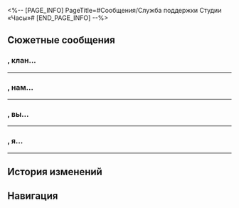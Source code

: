 <%-- [PAGE_INFO]
PageTitle=#Сообщения/Служба поддержки Студии «Часы»#
[END_PAGE_INFO] --%>
{{Сообщение Инфобокс
|id          = 146
|Изображение = НИП Служба поддержки Студии «Часы» Иконка.png
|Тип         = НИП
|Отправитель = Служба поддержки Студии «Часы»
|ПодписьСоо  = 
|Фракция     = Пенакония
}}

==Сюжетные сообщения==
==={{MC|ж=Уважаемая гостья|м=Уважаемый гость}}, клан...===
{{Сообщения
|условие_получения = 
|текст =
:'''Служба поддержки Студии «Часы»:''' {{MC|ж=Уважаемая гостья|м=Уважаемый гость}}, клан Гончих уведомляет, что в Тематическом парке Студии «Часы» проводится проверка безопасности. Главный вход временно закрыт.
:'''Служба поддержки Студии «Часы»:''' Однако ради обеспечения комфорта посетителей кинотеатр продолжит развлекательную интерактивную программу «Спин-офф истории про Часика "Съёмка кино"». Вы можете в игровой форме узнать о процессе создания мультфильмов «Хомяк-рыцарь» и «Братец Хану».
:{Выбор} А разве не сказали, что закрыто?
::'''(Первопроходец):''' А разве не сказали, что закрыто?
::'''(Первопроходец):''' Почему тогда развлекательная программа продолжается?
::'''Служба поддержки Студии «Часы»:''' Как вам, наверное, известно, Студия «Часы» создана не Семьёй.
::'''Служба поддержки Студии «Часы»:''' Это бизнес-концепция председателя совета директоров Часовщика, и мы не собираемся отказываться от выгоды в интересах Семьи.
:{Выбор} Почему вы рекомендуете эту программу?
::'''(Первопроходец):''' А почему именно её?
::'''(Первопроходец):''' Остальные не интересные, получается?
::'''Служба поддержки Студии «Часы»:''' Дело в том, что именно эта программа каждый год получает лучшие оценки. Настоящий хит Тематического парка Студии «Часы».
::'''Служба поддержки Студии «Часы»:''' Конечно, есть и другие причины, но о них придётся долго рассказывать.
:{Выбор} Хочу попробовать что-нибудь другое.
::'''(Первопроходец):''' Мне не нравится.
::'''(Первопроходец):''' Хочу что-нибудь другое.
::'''Служба поддержки Студии «Часы»:''' Конечно, как хотите, но имейте в виду, если в ходе другой программы случится нечто непредвиденное, Тематический парк Студии «Часы» не возьмёт на себя ответственность за вашу личную безопасность.
:'''Служба поддержки Студии «Часы»:''' Вот подробности: в ходе игровой программы вы сможете самостоятельно создать анимационный фильм. Если справитесь хорошо, то сможете увидеть его на большом экране!
:'''Служба поддержки Студии «Часы»:''' Напоминаем, что права на контент, созданный вами на оборудовании Студии «Часы», а также право интеллектуальной собственности и смежные права полностью принадлежат Студии «Часы». Студия «Часы» имеет право хранить соответствующий контент и распоряжаться им по своему усмотрению. Прибыль, полученная от соответствующего контента, также принадлежит Студии «Часы».
:{Выбор} Как-то подозрительно звучит...
::'''(Первопроходец):''' Странные условия.
::'''(Первопроходец):''' Неужели нет подводных камней?
::'''Служба поддержки Студии «Часы»:''' Не беспокойтесь, это всего лишь стандартные меры по защите авторских прав.
:{Выбор} Склоняете меня к бесплатной работе?
::'''(Первопроходец):''' Всё, что я сниму, будет принадлежать вам?
::'''(Первопроходец):''' Ваши аниматоры таким способом отлынивают от работы?
::'''Служба поддержки Студии «Часы»:''' Вы всё не так поняли. Мы счастливы разделить плоды работы над созданием мультфильмов с нашими гостями, но нам также нужно защитить своё право интеллектуальной собственности.
::'''Служба поддержки Студии «Часы»:''' Если ваш мультфильм выйдет в прокат, то в конечных титрах появится особая благодарность на полторы секунды.
:{Выбор} Ничего не понимаю.
::'''(Первопроходец):''' Слишком много текста, я ничего не понимаю.
::'''Служба поддержки Студии «Часы»:''' Извините, но по сравнению с другими местами во вселенной, положения нашего договора о защите авторских прав изложены коротко и ясно. Видели бы вы, сколько текста предлагают прочитать перед игрой «Развлечения межзвёздного мира»!
:'''Служба поддержки Студии «Часы»:''' Если вам интересно, подходите ко входу в Тематический парк Студии «Часы», и наш сотрудник объяснит, как участвовать в интерактивной программе. Он - пепеши со светлыми волосами.
:'''Служба поддержки Студии «Часы»:''' Запомните пароль для входа в Грёзавиль: «Хм! Вперё-о-о-од!»
:{Выбор} Чё?
:'''(Первопроходец):''' ?
:{{Диалог|Предупреждение}} Пользователь Служба поддержки Студии «Часы» не в сети.
;{Принятая миссия: Сам себе режиссёр}
}}
----

==={{MC|ж=Уважаемая посетительница|м=Уважаемый посетитель}}, нам...===
{{Сообщения
|условие_получения = 
|текст =
:'''Служба поддержки Студии «Часы»:''' {{MC|ж=Уважаемая посетительница|м=Уважаемый посетитель}}, нам стало известно, что вы завершили большую часть фильма. Студия «Часы» горячо благодарит вас за поддержку!
:'''Служба поддержки Студии «Часы»:''' Если вы и дальше хотите заниматься производством мультфильмов, то в любое время можете перейти в Режим продолжения.
:'''Служба поддержки Студии «Часы»:''' Желаем хорошо пронести бремя!
:'''Служба поддержки Студии «Часы»:''' Простите, опечатка. Желаем хорошо провести время!
}}
----

==={{MC|ж=Дорогая гостья|м=Дорогой гость}}, вы...===
{{Сообщения
|условие_получения = 
|текст =
:'''Служба поддержки Студии «Часы»:''' {{MC|ж=Дорогая гостья|м=Дорогой гость}}, вы достигли невероятных результатов в съёмке спин-оффов!
:'''Служба поддержки Студии «Часы»:''' Снятый вами фильм получил хорошие отзывы от кинотеатров и принёс большую прибыль команде создателей.
:{Выбор} Обращайтесь.
::'''(Первопроходец):''' Обращайтесь.
::'''(Первопроходец):''' Я снимаю не ради славы.
::'''Служба поддержки Студии «Часы»:''' Вы слишком скромны!
:{Выбор} А моя часть где?
::'''(Первопроходец):''' Прибыль, говорите?
::'''(Первопроходец):''' А моя часть где?
::'''Служба поддержки Студии «Часы»:''' Извините, согласно условиям, вы не имеете права на какие-либо доходы.
::'''Служба поддержки Студии «Часы»:''' Вы же уже получили от нас подарки!
:'''Служба поддержки Студии «Часы»:''' Но вернёмся к теме. Благодаря вашей работе наши развлечения привлекают всё больше внимания!
:'''Служба поддержки Студии «Часы»:''' И теперь Студия «Часы» полностью обновила проект.
:'''Служба поддержки Студии «Часы»:''' Вас ждут разнообразные техники съёмки, интересный сюжет и захватывающие боевые сцены!
:{Выбор} Новая игра какая-то?
::'''(Первопроходец):''' Новая игра какая-то?
::'''Служба поддержки Студии «Часы»:''' Это даже лучше, чем игра! Мы покажем, как стать великим режиссёром!
:{Выбор} Мне надоело уже.
::'''(Первопроходец):''' Мне надоело уже.
::'''(Первопроходец):''' Может, что-то другое есть?
::'''Служба поддержки Студии «Часы»:''' Давайте попробуем, обещаю, вы такого ещё не видели!
:'''Служба поддержки Студии «Часы»:''' Если мне удалось вас заинтересовать, то приходите к нам. Мы всегда готовы предоставить вам всё необходимое для съёмки!
;{Принятая миссия: Сам себе режиссёр: Продолжение}
}}
----

==={{MC|ж=Дорогая гостья|м=Дорогой гость}}, я...===
{{Сообщения
|условие_получения = 
|текст =
:'''Служба поддержки Студии «Часы»:''' {{MC|ж=Дорогая гостья|м=Дорогой гость}}, я посмотрел снятый вами фильм. Это потрясающе!
:'''Служба поддержки Студии «Часы»:''' Благодаря вам мы вовремя успели отдать материалы инвесторам. Вы настоящий спаситель студии!
:{Выбор} Это точно!
::'''(Первопроходец):''' Это точно!
::'''Служба поддержки Студии «Часы»:''' Огромное спасибо!
:{Выбор} Да я бесплатно на вас пашу!
::'''(Первопроходец):''' То есть я просто бесплатно пашу на вас?!
::'''Служба поддержки Студии «Часы»:''' {{MC|ж=Дорогая гостья|м=Дорогой гость}}, вы пытались отправить мне сообщение? Здесь сигнал слабый, я ничего не могу получить.
:'''Служба поддержки Студии «Часы»:''' В общем, посмотрев ваш фильм, инвесторы решили увеличить бюджет проекта, а это значит, что в дальнейшем вы увидите много интересного!
:{Выбор} Отлично!
::'''(Первопроходец):''' Отлично! Буду отчаянно рубиться.
::'''Служба поддержки Студии «Часы»:''' Ха-ха, вам точно понравится.
:{Выбор} Хотите, чтоб я бесплатно {{MC|ж=работала|м=работал}}?
::'''(Первопроходец):''' Опять хотите, чтоб я бесплатно {{MC|ж=работала|м=работал}}.
::'''(Первопроходец):''' Воистину дашь палец - всю руку откусят.
::'''Служба поддержки Студии «Часы»:''' Нет-нет, это не бесплатная работа, вам точно понравится.
:'''Служба поддержки Студии «Часы»:''' Больше не буду вас отвлекать. Удачи, будущий великий режиссёр!
}}
----

==История изменений==
{{История изменений|3.5}}

==Навигация==
{{Сообщения Навбокс}}